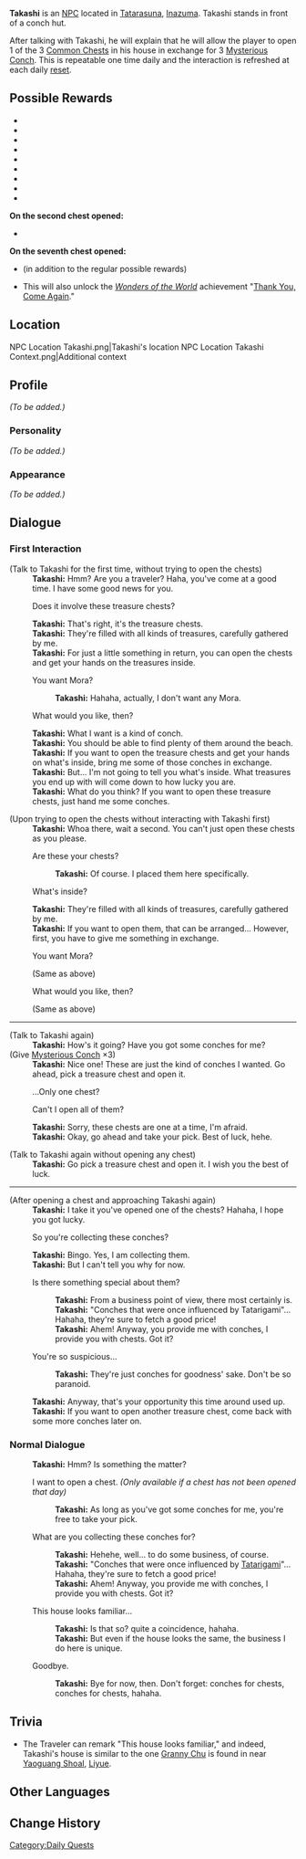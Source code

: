 {{About|the regular NPC|the story quest NPC|Takashi (Unforeseen Circumstances)}}
{{Character Infobox
|type             = NPC
|image            = NPC Takashi.png
|region           = Inazuma
}}
'''Takashi''' is an [[NPC]] located in [[Tatarasuna]], [[Inazuma]]. Takashi stands in front of a conch hut.

After talking with Takashi, he will explain that he will allow the player to open 1 of the 3 [[Common Chest]]s in his house in exchange for 3 [[Mysterious Conch]]. This is repeatable one time daily and the interaction is refreshed at each daily [[reset]].

==Possible Rewards==
* {{Item|Apple|x=1–3}}
* {{Item|Sunsettia|x=1–3}}
* {{Item|Tomato|x=1–2}}
* {{Item|Wheat|x=1–2}}
* {{Item|Cabbage|x=1–3}}
* {{Item|Potato|x=1}}
* {{Item|Iron Chunk|x=1–3}}
* {{Item|White Iron Chunk|x=1}}
* {{Item|Crystal Chunk|x=1}}

'''On the second chest opened:'''
* {{Item|Bag of Flower Seeds|x=1}}

'''On the seventh chest opened:'''
* {{Item|Diagram|text=Diagram: Hamayumi|link=Hamayumi|x=1}} (in addition to the regular possible rewards)
<!-- I didn't get the diagram on the 7th day and I didn't complete Tatara Tales -->
* This will also unlock the ''[[Wonders of the World]]'' achievement "[[Thank You, Come Again]]."

==Location==
<gallery hideaddbutton="true" captionalign="center">
NPC Location Takashi.png|Takashi's location
NPC Location Takashi Context.png|Additional context
</gallery>

==Profile==
<!-- detailed story/lore information goes here -->
''(To be added.)''

===Personality===
''(To be added.)''

===Appearance===
''(To be added.)''

==Dialogue==
===First Interaction===
{{Dialogue start}}
;(Talk to Takashi for the first time, without trying to open the chests)
:'''Takashi:''' Hmm? Are you a traveler? Haha, you've come at a good time. I have some good news for you.
:{{DIcon}} Does it involve these treasure chests?
:'''Takashi:''' That's right, it's the treasure chests.
:'''Takashi:''' They're filled with all kinds of treasures, carefully gathered by me.
:'''Takashi:''' For just a little something in return, you can open the chests and get your hands on the treasures inside.
:{{DIcon}} You want Mora?
::'''Takashi:''' Hahaha, actually, I don't want any Mora.
:{{DIcon}} What would you like, then?
:'''Takashi:''' What I want is a kind of conch.
:'''Takashi:''' You should be able to find plenty of them around the beach.
:'''Takashi:''' If you want to open the treasure chests and get your hands on what's inside, bring me some of those conches in exchange.
:'''Takashi:''' But... I'm not going to tell you what's inside. What treasures you end up with will come down to how lucky you are.
:'''Takashi:''' What do you think? If you want to open these treasure chests, just hand me some conches.

;(Upon trying to open the chests without interacting with Takashi first)
:'''Takashi:''' Whoa there, wait a second. You can't just open these chests as you please.
:{{DIcon}} Are these your chests?
::'''Takashi:''' Of course. I placed them here specifically.
:{{DIcon}} What's inside?
:'''Takashi:''' They're filled with all kinds of treasures, carefully gathered by me.
:'''Takashi:''' If you want to open them, that can be arranged... However, first, you have to give me something in exchange.
:{{DIcon}} You want Mora?
:;(Same as above)
:{{DIcon}} What would you like, then?
:;(Same as above)
----
;(Talk to Takashi again)
:'''Takashi:''' How's it going? Have you got some conches for me?
;(Give [[Mysterious Conch]] ×3)
:'''Takashi:''' Nice one! These are just the kind of conches I wanted. Go ahead, pick a treasure chest and open it.
:{{DIcon}} ...Only one chest?
:{{DIcon}} Can't I open all of them?
:'''Takashi:''' Sorry, these chests are one at a time, I'm afraid.
:'''Takashi:''' Okay, go ahead and take your pick. Best of luck, hehe.

;(Talk to Takashi again without opening any chest)
:'''Takashi:''' Go pick a treasure chest and open it. I wish you the best of luck.
----
;(After opening a chest and approaching Takashi again)
:'''Takashi:''' I take it you've opened one of the chests? Hahaha, I hope you got lucky.
:{{DIcon}} So you're collecting these conches?
:'''Takashi:''' Bingo. Yes, I am collecting them.
:'''Takashi:''' But I can't tell you why for now.
:{{DIcon}} Is there something special about them?
::'''Takashi:''' From a business point of view, there most certainly is.
::'''Takashi:''' "Conches that were once influenced by Tatarigami"... Hahaha, they're sure to fetch a good price!
::'''Takashi:''' Ahem! Anyway, you provide me with conches, I provide you with chests. Got it?
:{{DIcon}} You're so suspicious...
::'''Takashi:''' They're just conches for goodness' sake. Don't be so paranoid.
:'''Takashi:''' Anyway, that's your opportunity this time around used up.
:'''Takashi:''' If you want to open another treasure chest, come back with some more conches later on.

===Normal Dialogue===
:'''Takashi:''' Hmm? Is something the matter?
:{{DIcon}} I want to open a chest. ''(Only available if a chest has not been opened that day)''
::'''Takashi:''' As long as you've got some conches for me, you're free to take your pick.
:{{DIcon}} What are you collecting these conches for?
::'''Takashi:''' Hehehe, well... to do some business, of course.
::'''Takashi:''' "Conches that were once influenced by [[Tatarigami]]"... Hahaha, they're sure to fetch a good price!
::'''Takashi:''' Ahem! Anyway, you provide me with conches, I provide you with chests. Got it?
:{{DIcon}} This house looks familiar...
::'''Takashi:''' Is that so? {{sic|Wow...that's}} quite a coincidence, hahaha.
::'''Takashi:''' But even if the house looks the same, the business I do here is unique.
:{{DIcon}} Goodbye.
::'''Takashi:''' Bye for now, then. Don't forget: conches for chests, conches for chests, hahaha.
{{Dialogue end}}

==Trivia==
*The Traveler can remark "This house looks familiar," and indeed, Takashi's house is similar to the one [[Granny Chu]] is found in near [[Yaoguang Shoal]], [[Liyue]].

==Other Languages==
{{Other Languages|default_hidden = 1
|en      = Takashi
|zhs     = 阿敬
|zhs_rm  = Ā Jìng
|zht     = 阿敬
|zht_rm  = Ā Jìng
|ja      = 敬
|ja_rm   = Takashi
|ko      = 타카시
|ko_rm   = Takashi
|es      = Takashi
|fr      = Takashi
|ru      = Такаси
|th      = Takashi
|vi      = Takashi
|de      = Takashi
|id      = Takashi
|pt      = Takashi
}}

==Change History==
{{Change History|2.0}}
<!--
==References==
{{Reflist}}-->

[[Category:Daily Quests]]
